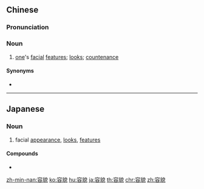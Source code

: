 ==Chinese==
{{zh-forms}}

===Pronunciation===
{{zh-pron
|m=róngmào
|c=jung4 maau6
|h=pfs=yùng-mau
|mn=qz:iông-bāu/tw,xm,zz:iông-māu
|cat=n
}}

===Noun===
{{zh-noun}}

# [[one]]'s [[facial]] [[feature]]s; [[looks]]; [[countenance]]

====Synonyms====
* {{zh-l|容顏}}

----

==Japanese==
{{ja-kanjitab|よう|ぼう|yomi=on}}

===Noun===
{{ja-noun|ようぼう}}

# facial [[appearance]], [[looks]], [[feature]]s

====Compounds====
* {{l/ja|容貌魁偉}}

[[zh-min-nan:容貌]]
[[ko:容貌]]
[[hu:容貌]]
[[ja:容貌]]
[[th:容貌]]
[[chr:容貌]]
[[zh:容貌]]